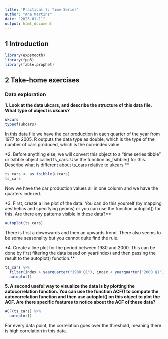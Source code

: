 ```yaml
---
title: 'Practical 7: Time Series'
author: "Ana Martins"
date: "2023-01-11"
output: html_document
---
```


## 1 Introduction

```r
library(expsmooth)
library(fpp3)
library(fable.prophet)
```

## 2 Take-home exercises

### Data exploration

**1. Look at the data ukcars, and describe the structure of this data file. What type of object is ukcars?**

```r
ukcars
typeof(ukcars)
```

In this data file we have the car production in each quarter of the year from 1977 to 2005. R outputs the data type as double, which is the type of the number of cars produced, which is the non-index value.

*2. Before anything else, we will convert this object to a “time series tibble” or tsibble object called ts_cars. Use the function as_tsibble() for this. Describe what is different about ts_cars relative to ukcars.**

```r
ts_cars <- as_tsibble(ukcars)
ts_cars
```

Now we have the car production values all in one column and we have the quarters indexed.

*3. First, create a line plot of the data. You can do this yourself (by mapping aesthetics and specifying geoms) or you can use the function autoplot() for this. Are there any patterns visible in these data?**

```r
autoplot(ts_cars)
```

There is first a downwards and then an upwards trend. There also seems to be some seasonality but you cannot quite find the rule.

*4. Create a line plot for the period between 1980 and 2000. This can be done by first filtering the data based on year(index) and then passing the result to the autoplot() function.**

```r
ts_cars %>% 
  filter(index > yearquarter("1980 Q1"), index < yearquarter("2000 Q1")) %>% 
  autoplot()
```


**5. A second useful way to visualize the data is by plotting the autocorrelation function. You can use the function ACF() to compute the autocorrelation function and then use autoplot() on this object to plot the ACF. Are there specific features to notice about the ACF of these data?**

```r
ACF(ts_cars) %>% 
  autoplot()
```

For every data point, the correlation goes over the threshold, meaning there is high correlation in this data.
